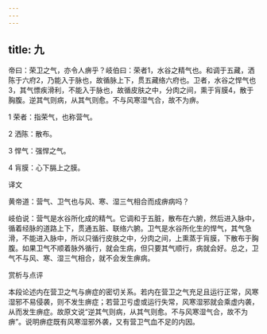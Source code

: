 ```yaml
---
---
---
```

title: 九
---




帝曰：荣卫之气，亦令人痹乎？岐伯曰：荣者1，水谷之精气也。和调于五藏，洒陈于六府2，乃能入于脉也，故循脉上下，贯五藏络六府也。卫者，水谷之悍气也3，其气慓疾滑利，不能入于脉也，故循皮肤之中，分肉之间，熏于肓膜4，散于胸腹。逆其气则病，从其气则愈。不与风寒湿气合，故不为痹。

1 荣者：指荣气，也称营气。

2 洒陈：散布。

3 悍气：强悍之气。

4 肓膜：心下膈上之膜。

译文

黄帝道：营气、卫气也与风、寒、湿三气相合而成痹病吗？

岐伯说：营气是水谷所化成的精气。它调和于五脏，散布在六腑，然后进入脉中，循着经脉的道路上下，贯通五脏、联络六腑。卫气是水谷所化生的悍气，其气急滑，不能进入脉中，所以只循行皮肤之中，分肉之间，上熏蒸于肓膜，下散布于胸腹。如果卫气不顺着脉外循行，就会生病，但只要其气顺行，病就会好。总之，卫气不与风、寒、湿三气相合，就不会发生痹病。

赏析与点评

本段论述内在营卫之气与痹症的密切关系。若内在营卫之气充足且运行正常，风寒湿邪不易侵袭，则不发生痹症；若营卫亏虚或运行失常，风寒湿邪就会乘虚内袭，从而发生痹症。故原文说“逆其气则病，从其气则愈。不与风寒湿气合，故不为痹”。说明痹症既有风寒湿邪外袭，又有营卫气血不足的内因。